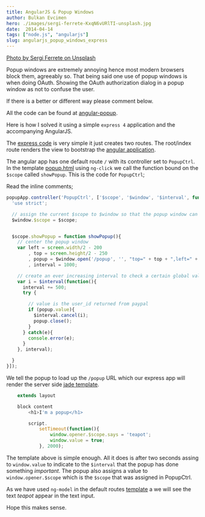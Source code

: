 ```yaml
---
title: AngularJS & Popup Windows
author: Bulkan Evcimen
hero: ./images/sergi-ferrete-KxqN6vURlTI-unsplash.jpg
date:  2014-04-14
tags: ["node.js", "angularjs"]
slug: angularjs_popup_windows_express
---
```


[Photo by Sergi Ferrete on Unsplash](https://unsplash.com/photos/KxqN6vURlTI)

Popup windows are extremely annoying hence most modern browsers block them, agreeably so.
That being said one use of popup windows is when doing OAuth. Showing the OAuth authorization dialog in a
popup window as not to confuse the user.

If there is a better or different way please comment below.

All the code can be found at [angular-popup](https://github.com/bulkan/angular-popup).

Here is how I solved it using a simple `express 4` application and the accompanying AngularJS.

The [express code](https://github.com/bulkan/angular-popup/blob/master/index.js) is very simple it just creates two routes.
The root/index route renders the view to bootstrap the [angular application](https://github.com/bulkan/angular-popup/blob/master/public/js/app.js).

The angular app has one default route `/` with its controller set to `PopupCtrl`. In the template [popup.html](https://github.com/bulkan/angular-popup/blob/master/public/partials/popup.html)
using `ng-click` we call the function bound on the `$scope` called `showPopup`. This is the code for `PopupCtrl`;

Read the inline comments;

```javascript
popupApp.controller('PopupCtrl', ['$scope', '$window', '$interval', function PopupCtrl($scope, $window, $interval) {
  'use strict';

  // assign the current $scope to $window so that the popup window can access it
  $window.$scope = $scope;


  $scope.showPopup = function showPopup(){
    // center the popup window
    var left = screen.width/2 - 200
        , top = screen.height/2 - 250
        , popup = $window.open('/popup', '', "top=" + top + ",left=" + left + ",width=400,height=500")
        , interval = 1000;

    // create an ever increasing interval to check a certain global value getting assigned in the popup
    var i = $interval(function(){
      interval += 500;
      try {

        // value is the user_id returned from paypal
        if (popup.value){
          $interval.cancel(i);
          popup.close();
        }
      } catch(e){
        console.error(e);
      }
    }, interval);

  }
}]);
```

We tell the popup to load up the `/popup` URL which our express app will render the server side [jade template](https://github.com/bulkan/angular-popup/blob/master/views/popup.jade).

```javascript
    extends layout

    block content
        <h1>I'm a popup</h1>

        script.
            setTimeout(function(){
                window.opener.$scope.says = 'teapot';
                window.value = true;
            }, 2000);
```


The template above is simple enough. All it does is after two seconds assing to `window.value` to indicate to the `$interval` that
the popup has done something _important_. The popup also assigns a value to `window.opener.$scope` which is the `$scope` that was assigned
in PopupCtrl.

As we have used `ng-model` in the default routes [template](https://github.com/bulkan/angular-popup/blob/master/public/partials/popup.html)
a we will see the text _teapot_ appear in the text input.

Hope this makes sense.
